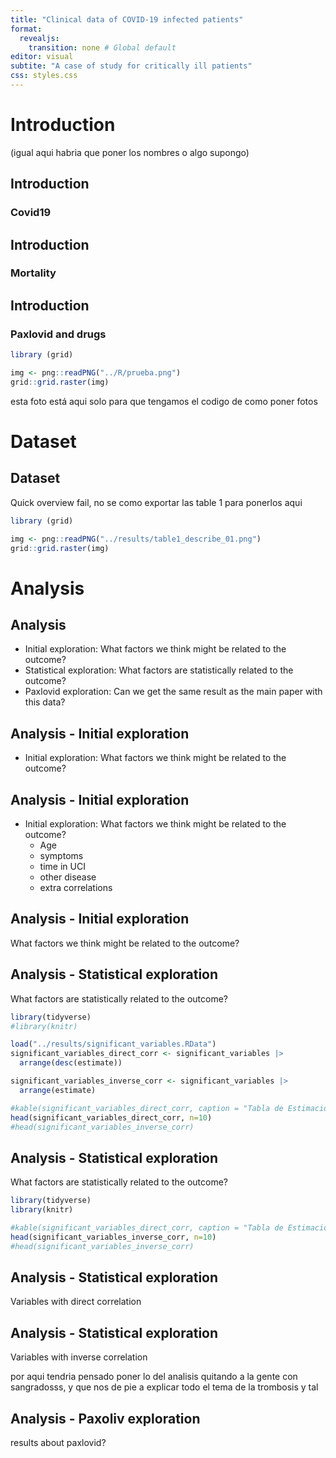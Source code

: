 ```yaml
---
title: "Clinical data of COVID-19 infected patients"
format: 
  revealjs:
    transition: none # Global default
editor: visual
subtite: "A case of study for critically ill patients"
css: styles.css
---
```


# Introduction {background-image=background.avif}
(igual aqui habria que poner los nombres o algo supongo)

## Introduction

### Covid19

## Introduction

### Mortality

## Introduction

### Paxlovid and drugs

```r
library (grid)

img <- png::readPNG("../R/prueba.png")
grid::grid.raster(img)
```

esta foto está aqui solo para que tengamos el codigo de como poner fotos

# Dataset

## Dataset
Quick overview
fail, no se como exportar las table 1 para ponerlos aqui

```r
library (grid)

img <- png::readPNG("../results/table1_describe_01.png")
grid::grid.raster(img)
```


# Analysis {.transition-fade}

## Analysis {.transition-fade}


::: {.incremental} 

- Initial exploration: What factors we think might be related to the outcome?
- Statistical exploration: What factors are statistically related to the outcome?
- Paxlovid exploration: Can we get the same result as the main paper with this data?

:::

## Analysis - Initial exploration

::: {.nonincremental}

- Initial exploration: What factors we think might be related to the outcome?

:::

## Analysis - Initial exploration

::: {.nonincremental}

- Initial exploration: What factors we think might be related to the outcome?
  - Age
  - symptoms
  - time in UCI
  - other disease
  - extra correlations

:::

## Analysis - Initial exploration
What factors we think might be related to the outcome?

## Analysis - Statistical exploration
What factors are statistically related to the outcome?

```r
library(tidyverse)
#library(knitr)

load("../results/significant_variables.RData")
significant_variables_direct_corr <- significant_variables |> 
  arrange(desc(estimate))

significant_variables_inverse_corr <- significant_variables |> 
  arrange(estimate)

#kable(significant_variables_direct_corr, caption = "Tabla de Estimaciones")
head(significant_variables_direct_corr, n=10)
#head(significant_variables_inverse_corr)
```

## Analysis - Statistical exploration
What factors are statistically related to the outcome?

```r
library(tidyverse)
library(knitr)

#kable(significant_variables_direct_corr, caption = "Tabla de Estimaciones")
head(significant_variables_inverse_corr, n=10)
#head(significant_variables_inverse_corr)
```

## Analysis - Statistical exploration
Variables with direct correlation

## Analysis - Statistical exploration
Variables with inverse correlation

por aqui tendria pensado poner lo del analisis quitando a la gente con sangradosss, y que nos de pie a explicar todo el tema de la trombosis y tal


## Analysis - Paxoliv exploration
results about paxlovid?


